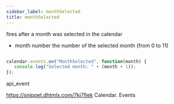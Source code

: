```yaml
---
sidebar_label: monthSelected
title: monthSelected
---
```



          


<Short>
 fires after a month was selected in the calendar


</Short>




- month     number      the number of the selected month (from 0 to 11)




~~~js

calendar.events.on("MonthSelected", function(month) {
   console.log("Selected month: " + (month + 1));
});


~~~
 api_event

<Descr>



</Descr>



https://snippet.dhtmlx.com/7kj7fiek	Calendar. Events


